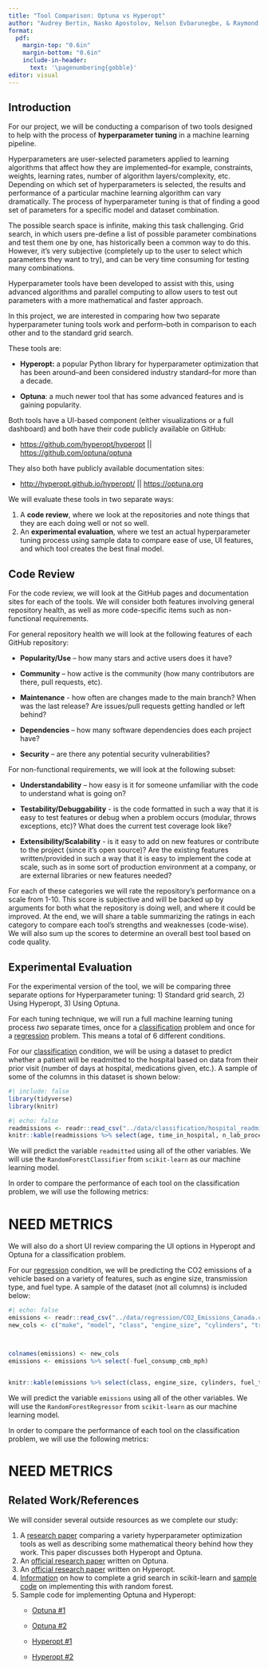 ```yaml
---
title: "Tool Comparison: Optuna vs Hyperopt"
author: "Audrey Bertin, Nasko Apostolov, Nelson Evbarunegbe, & Raymond Li"
format: 
  pdf:
    margin-top: "0.6in"
    margin-bottom: "0.6in"
    include-in-header: 
      text: '\pagenumbering{gobble}'
editor: visual
---
```


## Introduction

For our project, we will be conducting a comparison of two tools designed to help with the process of **hyperparameter tuning** in a machine learning pipeline.

Hyperparameters are user-selected parameters applied to learning algorithms that affect how they are implemented--for example, constraints, weights, learning rates, number of algorithm layers/complexity, etc. Depending on which set of hyperparameters is selected, the results and performance of a particular machine learning algorithm can vary dramatically. The process of hyperparameter tuning is that of finding a good set of parameters for a specific model and dataset combination.

The possible search space is infinite, making this task challenging. Grid search, in which users pre-define a list of possible parameter combinations and test them one by one, has historically been a common way to do this. However, it's very subjective (completely up to the user to select which parameters they want to try), and can be very time consuming for testing many combinations.

Hyperparameter tools have been developed to assist with this, using advanced algorithms and parallel computing to allow users to test out parameters with a more mathematical and faster approach.

In this project, we are interested in comparing how two separate hyperparameter tuning tools work and perform--both in comparison to each other and to the standard grid search.

These tools are:

-   **Hyperopt:** a popular Python library for hyperparameter optimization that has been around--and been considered industry standard--for more than a decade.

-   **Optuna**: a much newer tool that has some advanced features and is gaining popularity.

Both tools have a UI-based component (either visualizations or a full dashboard) and both have their code publicly available on GitHub:

-   <https://github.com/hyperopt/hyperopt> \|\| <https://github.com/optuna/optuna>

They also both have publicly available documentation sites:

-   <http://hyperopt.github.io/hyperopt/> \|\| <https://optuna.org>

We will evaluate these tools in two separate ways:

1.  A **code review**, where we look at the repositories and note things that they are each doing well or not so well.
2.  An **experimental evaluation**, where we test an actual hyperparameter tuning process using sample data to compare ease of use, UI features, and which tool creates the best final model.

## Code Review

For the code review, we will look at the GitHub pages and documentation sites for each of the tools. We will consider both features involving general repository health, as well as more code-specific items such as non-functional requirements.

For general repository health we will look at the following features of each GitHub repository:

-   **Popularity/Use** -- how many stars and active users does it have?

-   **Community** -- how active is the community (how many contributors are there, pull requests, etc).

-   **Maintenance** - how often are changes made to the main branch? When was the last release? Are issues/pull requests getting handled or left behind?

-   **Dependencies** -- how many software dependencies does each project have?

-   **Security** -- are there any potential security vulnerabilities?

For non-functional requirements, we will look at the following subset:

-   **Understandability** -- how easy is it for someone unfamiliar with the code to understand what is going on?

-   **Testability/Debuggability** - is the code formatted in such a way that it is easy to test features or debug when a problem occurs (modular, throws exceptions, etc)? What does the current test coverage look like?

-   **Extensibility/Scalability** - is it easy to add on new features or contribute to the project (since it's open source)? Are the existing features written/provided in such a way that it is easy to implement the code at scale, such as in some sort of production environment at a company, or are external libraries or new features needed?

For each of these categories we will rate the repository's performance on a scale from 1-10. This score is subjective and will be backed up by arguments for both what the repository is doing well, and where it could be improved. At the end, we will share a table summarizing the ratings in each category to compare each tool's strengths and weaknesses (code-wise). We will also sum up the scores to determine an overall best tool based on code quality.

## Experimental Evaluation

For the experimental version of the tool, we will be comparing three separate options for Hyperparameter tuning: 1) Standard grid search, 2) Using Hyperopt, 3) Using Optuna.

For each tuning technique, we will run a full machine learning tuning process *two* separate times, once for a [classification]{.underline} problem and once for a [regression]{.underline} problem. This means a total of 6 different conditions.

For our [classification]{.underline} condition, we will be using a dataset to predict whether a patient will be readmitted to the hospital based on data from their prior visit (number of days at hospital, medications given, etc.). A sample of some of the columns in this dataset is shown below:

```r
#| include: false
library(tidyverse)
library(knitr)
```

```r
#| echo: false
readmissions <- readr::read_csv("../data/classification/hospital_readmissions.csv", show_col_types = FALSE)
knitr::kable(readmissions %>% select(age, time_in_hospital, n_lab_procedures,diag_1, glucose_test, readmitted) %>% head(3))
```

We will predict the variable `readmitted` using all of the other variables. We will use the `RandomForestClassifier` from `scikit-learn` as our machine learning model.

In order to compare the performance of each tool on the classification problem, we will use the following metrics:

# NEED METRICS

We will also do a short UI review comparing the UI options in Hyperopt and Optuna for a classification problem.

For our [regression]{.underline} condition, we will be predicting the CO2 emissions of a vehicle based on a variety of features, such as engine size, transmission type, and fuel type. A sample of the dataset (not all columns) is included below:

```r
#| echo: false
emissions <- readr::read_csv("../data/regression/CO2_Emissions_Canada.csv", show_col_types = FALSE)
new_cols <- c("make", "model", "class", "engine_size", "cylinders", "transmission", "fuel_type", "fuel_consump_city", "fuel_consump_hwy", "fuel_consump_cmb", "fuel_consump_cmb_mph", "emissions") 



colnames(emissions) <- new_cols
emissions <- emissions %>% select(-fuel_consump_cmb_mph) 


knitr::kable(emissions %>% select(class, engine_size, cylinders, fuel_type, fuel_consump_city, emissions) %>% head(3))

```

We will predict the variable `emissions` using all of the other variables. We will use the `RandomForestRegressor` from `scikit-learn` as our machine learning model.

In order to compare the performance of each tool on the classification problem, we will use the following metrics:

# NEED METRICS

## Related Work/References

We will consider several outside resources as we complete our study:

1.  A [research paper](https://arxiv.org/pdf/2201.06433.pdf) comparing a variety hyperparameter optimization tools as well as describing some mathematical theory behind how they work. This paper discusses both Hyperopt and Optuna.
2.  An [official research paper](https://dl.acm.org/doi/pdf/10.1145/3292500.3330701) written on Optuna.
3.  An [official research paper](https://iopscience.iop.org/article/10.1088/1749-4699/8/1/014008/meta?casa_token=tqIORp5s9sEAAAAA:FjY1TKwQHaK4LDiD4VIyEc9GKqaqMQR-mOFO2WhtaxvdBO6m5hdnl8A8xuo-2pwHGFL1nY-f) written on Hyperopt.
4.  [Information](https://scikit-learn.org/stable/modules/grid_search.html#exhaustive-grid-search) on how to complete a grid search in scikit-learn and [sample code](https://towardsdatascience.com/hyperparameter-tuning-the-random-forest-in-python-using-scikit-learn-28d2aa77dd74) on implementing this with random forest.
5.  Sample code for implementing Optuna and Hyperopt:
    -   [Optuna #1](https://towardsdatascience.com/optuna-a-flexible-efficient-and-scalable-hyperparameter-optimization-framework-d26bc7a23fff)

    -   [Optuna #2](https://towardsdatascience.com/exploring-optuna-a-hyper-parameter-framework-using-logistic-regression-84bd622cd3a5)

    -   [Hyperopt #1](https://www.kaggle.com/code/virajbagal/eda-xgb-random-forest-parameter-tuning-hyperopt/notebook)

    -   [Hyperopt #2](https://www.analyticsvidhya.com/blog/2020/09/alternative-hyperparameter-optimization-technique-you-need-to-know-hyperopt/)

